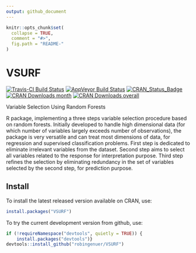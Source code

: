 ```yaml
---
output: github_document
---
```


<!-- README.md is generated from README.Rmd. Please edit that file -->

```r
knitr::opts_chunk$set(
  collapse = TRUE,
  comment = "#>",
  fig.path = "README-"
)
```

# VSURF

[![Travis-CI Build Status](https://travis-ci.org/robingenuer/VSURF.svg?branch=master)](https://travis-ci.org/robingenuer/VSURF)
[![AppVeyor Build Status](https://ci.appveyor.com/api/projects/status/github/robingenuer/VSURF?branch=master&svg=true)](https://ci.appveyor.com/project/robingenuer/VSURF)
[![CRAN_Status_Badge](http://www.r-pkg.org/badges/version/VSURF)](https://cran.r-project.org/package=VSURF)
[![CRAN Downloads month](https://cranlogs.r-pkg.org/badges/VSURF?color=blue)](https://www.r-pkg.org/pkg/VSURF)
[![CRAN Downloads overall](https://cranlogs.r-pkg.org/badges/grand-total/VSURF?color=blue)](https://www.r-pkg.org/pkg/VSURF)

Variable Selection Using Random Forests

R package, implementing a three steps variable selection procedure based on random forests.
Initially developed to handle high dimensional data (for which number of
variables largely exceeds number of observations), the package is very
versatile and can treat most dimensions of data, for regression and
supervised classification problems. First step is dedicated to eliminate
irrelevant variables from the dataset. Second step aims to select all
variables related to the response for interpretation purpose. Third step
refines the selection by eliminating redundancy in the set of variables
selected by the second step, for prediction purpose.

## Install

To install the latest released version available on CRAN, use:

```r
install.packages("VSURF")
```

To try the current development version from github, use:

```r
if (!requireNamespace("devtools", quietly = TRUE)) {
    install.packages("devtools")}
devtools::install_github("robingenuer/VSURF")
```

